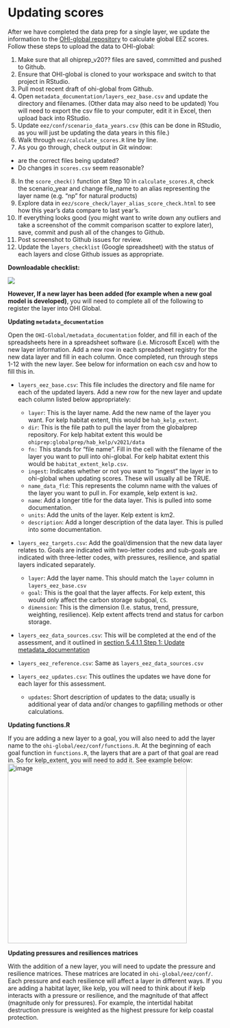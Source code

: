 # Updating scores

After we have completed the data prep for a single layer, we update the information to the [OHI-global repository](https://github.com/OHI-Science/ohi-global) to calculate global EEZ scores. Follow these steps to upload the data to OHI-global: 

1. Make sure that all ohiprep_v20?? files are saved, committed and pushed to Github.
2. Ensure that OHI-global is cloned to your workspace and switch to that project in RStudio.
3. Pull most recent draft of ohi-global from Github. 
4. Open `metadata_documentation/layers_eez_base.csv` and update the directory and filenames. (Other data may also need to be updated) You will need to export the csv file to your computer, edit it in Excel, then upload back into RStudio. 
5. Update `eez/conf/scenario_data_years.csv` (this can be done in RStudio, as you will just be updating the data years in this file.)
6. Walk through `eez/calculate_scores.R` line by line.
7. As you go through, check output in Git window:
 - are the correct files being updated? 
 - Do changes in `scores.csv` seem reasonable?
8. In the `score_check()` function at Step 10 in `calculate_scores.R`, check the scenario_year and change file_name to an alias representing the layer name (e.g. "np" for natural products)
9. Explore data in `eez/score_check/layer_alias_score_check.html` to see how this year's data compare to last year's. 
10. If everything looks good (you might want to write down any outliers and take a screenshot of the commit comparison scatter to explore later), save, commit and push all of the changes to Github. 
11. Post screenshot to Github issues for review. 
12. Update the `layers_checklist` (Google spreadsheet) with the status of each layers and close Github issues as appropriate.


**Downloadable checklist:**

![](https://docs.google.com/drawings/d/e/2PACX-1vR2O34eRTfr6ekZBVXXwsqLwq_BJaSWauXrTHebhLYTgsAuKPccrIk3_gKeJCXvuL-Pxg_anSm2yDNs/pub?w=927&h=585)


**However, If a new layer has been added (for example when a new goal model is developed)**, you will need to complete all of the following to register the layer into OHI Global. 


**Updating `metadata_documentation`**

Open the `OHI-Global/metadata_documentation` folder, and fill in each of the spreadsheets here in a spreadsheet software (i.e. Microsoft Excel) with the new layer information. Add a new row in each spreadsheet registry for the new data layer and fill in each column. Once completed, run through steps 1-12 with the new layer. See below for information on each csv and how to fill this in. 

 - `layers_eez_base.csv`: This file includes the directory and file name for each of the updated layers. Add a new row for the new layer and update each column listed below appropriately: 
    - `layer`: This is the layer name. Add the new name of the layer you want. For kelp habitat extent, this would be `hab_kelp_extent`.
    - `dir`: This is the file path to pull the layer from the globalprep repository. For kelp habitat extent this would be `ohiprep:globalprep/hab_kelp/v2021/data`
    - `fn:` This stands for "file name". Fill in the cell with the filename of the layer you want to pull into ohi-global. For kelp habitat extent this would be `habitat_extent_kelp.csv`.
    - `ingest`: Indicates whether or not you want to "ingest" the layer in to ohi-global when updating scores. These will usually all be TRUE. 
    - `name_data_fld`: This represents the column name with the values of the layer you want to pull in. For example, kelp extent is `km2`. 
    - `name`: Add a longer title for the data layer. This is pulled into some documentation. 
    - `units`: Add the units of the layer. Kelp extent is km2. 
    - `description`: Add a longer description of the data layer. This is pulled into some documentation. 


 - `layers_eez_targets.csv`: Add the goal/dimension that the new data layer relates to. Goals are indicated with two-letter codes and sub-goals are indicated with three-letter codes, with pressures, resilience, and spatial layers indicated separately.
    - `layer`: Add the layer name. This should match the `layer` column in `layers_eez_base.csv`
    - `goal`: This is the goal that the layer affects. For kelp extent, this would only affect the carbon storage subgoal, `CS`. 
    - `dimension`: This is the dimension (I.e. status, trend, pressure, weighting, resilience). Kelp extent affects trend and status for carbon storage. 


 - `layers_eez_data_sources.csv`: This will be completed at the end of the assessment, and it outlined in [section 5.4.1.1 Step 1: Update metadata_documentation](http://ohi-science.org/ohi-global-guide/finalizing-the-global-assessment.html#step-1-update-metadata_documentation)

 - `layers_eez_reference.csv`: Same as `layers_eez_data_sources.csv`

 - `layers_eez_updates.csv`: This outlines the updates we have done for each layer for this assessment. 
    - `updates`: Short description of updates to the data; usually is additional year of data and/or changes to gapfilling methods or other calculations.
    
    
**Updating functions.R**

If you are adding a new layer to a goal, you will also need to add the layer name to the `ohi-global/eez/conf/functions.R`. At the beginning of each goal function in `functions.R`, the layers that are a part of that goal are read in. So for kelp_extent, you will need to add it. See example below: 
<img width="418" alt="image" src="https://user-images.githubusercontent.com/33332753/184976526-da9e66f7-5eee-4e62-9f52-261156045d40.png">

**Updating pressures and resiliences matrices**

With the addition of a new layer, you will need to update the pressure and resilience matrices. These matrices are located in `ohi-global/eez/conf/`. Each pressure and each resilience will affect a layer in different ways. If you are adding a habitat layer, like kelp, you will need to think about if kelp interacts with a pressure or resilience, and the magnitude of that affect (magnitude only for pressures). For example, the intertidal habitat destruction pressure is weighted as the highest pressure for kelp coastal protection. 
